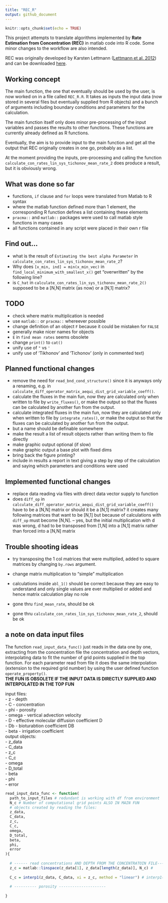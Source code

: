 ```yaml
---
title: "REC_R"
output: github_document
---
```


```r
knitr::opts_chunk$set(echo = TRUE)
```

This project attempts to translate algorithms implemented by **Rate Estimation from Concentration (REC)** in matlab code into R code. Some minor changes to the workflow are also intended.

REC was originally developed by Karsten Lettmann ([Lettmann et al. 2012](https://www.sciencedirect.com/science/article/abs/pii/S0272771411000229)) and can be downloaded [here](https://uol.de/icbm/physikalische-ozeanographie-theorie/downloads).


## Working concept
The main function, the one that eventually should be used by the user, is now worked on in a file called `REC_R.R`. It takes as inputs the input data (now stored in several files but eventually supplied from R objects) and a bunch of arguments including boundary conditions and parameters for the calculation.

The main function itself only does minor pre-processing of the input variables and passes the results to other functions. These functions are currently already defined as R functions.

Eventually, the aim is to provide input to the main function and get all the output that REC originally creates in one go, probably as a list.

At the moment providing the inputs, pre-processing and calling the function `calculate_con_rates_lin_sys_tichonov_mean_rate_2` does produce a result, but it is obviously wrong.


## What was done so far
- functions, `if` clause and `for` loops were translated from Matlab to R syntax  
- where the matlab function defined more than 1 element, the corresponding R function defines a list containing these elements  
- `pracma::` and `matlab::` packages were used to call matlab style functions in many cases  
- all functions contained in any script were placed in their own r file  


## Find out...
- what is the result of `Estimating the best alpha Parameter` in `calculate_con_rates_lin_sys_tichonov_mean_rate_2`?  
- Why does `[x_min, ind] = min(x_min_vec)` in `find_local_minimum_with_smallest_x()` get "overwritten" by the following line?  
- is `C_hat` in `calculate_con_rates_lin_sys_tichonov_mean_rate_2()` supposed to be a [N,N] matrix (as now) or a [N,1] matrix?  


## TODO
- check where matrix multiplication is needed  
- use `matlab::` or `pracma::` whereever possible   
- change definition of an object `F` because it could be mistaken for `FALSE`  
- generally make nicer names for objects 
- `E` in `find mean rates` seems obsolete  
- change `print()` to `cat()`  
- unify use of `"` vs `'`  
- unify use of 'Tikhonov' and 'Tichonov' (only in commented text)


## Planned functional changes 
- remove the need for `read_bnd_cond_structure()` since it is anyways only a renaming, e.g. in   `calculate_diff_operator_matrix_aequi_dist_grid_variable_coeff()`.  
- calculate the fluxes in the main fun, now they are calculated only when written to file by `write_fluxes()`, or make the output so that the fluxes can be calculated by another fun from the output.  
- calculate integrated fluxes in the main fun, now they are calculated only when written to file by `integrate_rates()`, or make the output so that the fluxes can be calculated by another fun from the output.  
- but a name should be definable somewhere   
- make the result a list of result objects rather than writing them to file directly  
- make graphic output optional (if slow)  
- make graphic output a base plot with fixed dims
- bring back the figure printing? 
- include in results a report in text giving a step by step of the calculation and saying which parameters and conditions were used 


## Implemented functional changes
- replace data reading via files with direct data vector supply to function  
- does `diff_op` in `calculate_diff_operator_matrix_aequi_dist_grid_variable_coeff()` have to be a [N,N] matrix or should it be a [N,1] matrix? it creates many following matrices that want to be [N,1] but because of calculations with `diff_op` must become [N,N]. -- yes, but the initial multiplication with d was wrong, d had to be transposed from [1,N] into a [N,1] matrix rather than forced into a [N,N] matrix  



## Trouble shooting ideas
- try transposing the 1 col matrices that were multiplied, added to square matrices by changing `by.rows` argument.  
- change matrix multiplication to "simple" multiplication  

- calculations inside `abl_1()` should be correct because they are easy to understand and only single values are ever multiplied or added and hence matrix calculation play no role  

- gone thru `find_mean_rate`, should be ok  
- gone thru `calculate_con_rates_lin_sys_tichonov_mean_rate_2`, should be ok  

## a note on data input files
The function `read_input_data_func()` just reads in the data one by one, extracting from the concentration file the concentration and depth vectors, interpolating data to fit the number of grid points supplied in the top function.
For each parameter read from file it does the same interpolation (extension to the required grid number) by using the user defined function `operate_property()`.  
**THE FUN IS OBSOLETE IF THE INPUT DATA IS DIRECTLY SUPPLIED AND INTERPOLATED IN THE TOP FUN**  

input files:  
- z - depth  
- C - concentration  
- phi - porosity  
- omega - vertical advection velocity  
- D - effective molecular diffusion coefficient D  
- Db - bioturabtion coefficient DB  
- beta - irrigation coefficient   
output objects:  
- z_data  
- C_data  
- z_c  
- C_c  
- omega  
- D_total  
- beta  
- phi  
- error  

```r
read_input_data_func <- function(
  path_to_input_files # redundant is working with df from environment  
  N_c # Number of computational grid points ALSO IN MAIN FUN
  # objects created by reading the files:
  z_data,
  C_data,
  z_c,
  C_c,
  omega,
  D_total,
  beta,
  phi,
  error
){
  
  # ------ read concentrations AND DEPTH FROM THE CONCENTRATOIN FILE----------------
  z_c = matlab::linspace(z_data[1], z_data[length(z_data)], N_c) # 
  
  C_c = interp1(z_data, C_data, xi = z_c, method = "linear") # interp1() is the same in r and matlab
  
  # ---------- porosity ---------------------
  
}
```


